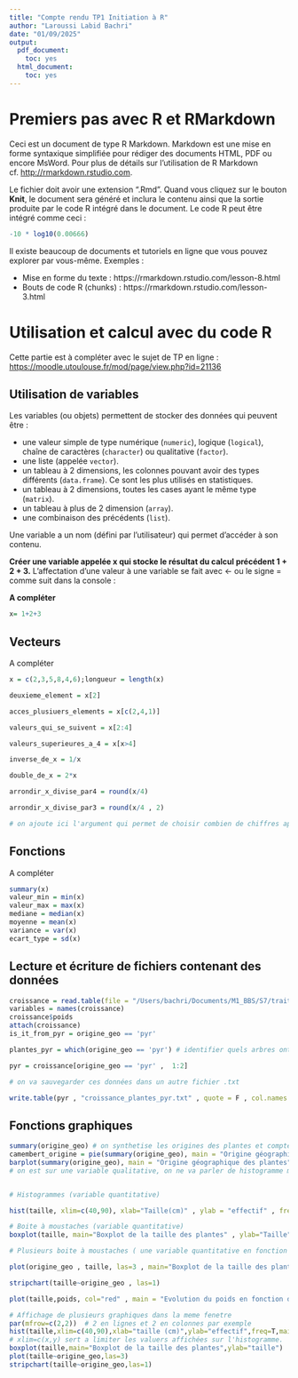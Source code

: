 ```yaml
---
title: "Compte rendu TP1 Initiation à R"
author: "Laroussi Labid Bachri"
date: "01/09/2025"
output:
  pdf_document:
    toc: yes
  html_document:
    toc: yes
---
```


# Premiers pas avec R et RMarkdown 

Ceci est un document de type R Markdown. Markdown est une mise en forme syntaxique simplifiée pour rédiger des documents HTML, PDF ou encore MsWord. Pour plus de détails sur l'utilisation de R Markdown cf. <http://rmarkdown.rstudio.com>.

Le fichier doit avoir une extension ".Rmd". Quand vous cliquez sur le bouton **Knit**, le document sera généré et inclura le contenu ainsi que la sortie produite par le code R intégré dans le document. Le code R peut être intégré comme ceci :

```r
-10 * log10(0.00666)
```


Il existe beaucoup de documents et tutoriels en ligne que vous pouvez explorer par vous-même. Exemples :

- Mise en forme du texte : https://rmarkdown.rstudio.com/lesson-8.html
- Bouts de code R (chunks) : https://rmarkdown.rstudio.com/lesson-3.html

# Utilisation et calcul avec du code R 

Cette partie est à compléter avec le sujet de TP en ligne : <https://moodle.utoulouse.fr/mod/page/view.php?id=21136>

## Utilisation de variables 

Les variables (ou objets) permettent de stocker des données qui peuvent être :

* une valeur simple de type numérique (`numeric`), logique (`logical`), chaîne de caractères (`character`) ou qualitative (`factor`).
* une liste (appelée `vector`).
* un tableau à 2 dimensions, les colonnes pouvant avoir des types différents (`data.frame`). Ce sont les plus utilisés en statistiques.
* un tableau à 2 dimensions, toutes les cases ayant le même type (`matrix`).
* un tableau à plus de 2 dimension (`array`).
* une combinaison des précédents (`list`). 

Une variable a un nom (défini par l'utilisateur) qui permet d'accéder à son contenu.

**Créer une variable appelée x qui stocke le résultat du calcul précédent 1 + 2 + 3.** L'affectation d'une valeur à une variable se fait avec <- ou le signe = comme suit dans la console : 

**A compléter**
```r
x= 1+2+3
```


## Vecteurs 

A compléter
```r
x = c(2,3,5,8,4,6);longueur = length(x)
```


```r
deuxieme_element = x[2]

acces_plusiuers_elements = x[c(2,4,1)]

valeurs_qui_se_suivent = x[2:4]

valeurs_superieures_a_4 = x[x>4]

inverse_de_x = 1/x

double_de_x = 2*x

arrondir_x_divise_par4 = round(x/4)

arrondir_x_divise_par3 = round(x/4 , 2) 

# on ajoute ici l'argument qui permet de choisir combien de chiffres apres la virgule
```

## Fonctions

A compléter

```r
summary(x)
valeur_min = min(x)
valeur_max = max(x)
mediane = median(x)
moyenne = mean(x)
variance = var(x)
ecart_type = sd(x)
```
## Lecture et écriture de fichiers contenant des données

```r
croissance = read.table(file = "/Users/bachri/Documents/M1_BBS/S7/traitement_donnees_bio/TP_TDB/Croissance_plantes.txt" , sep="\t" , header = T , stringsAsFactors = T)
variables = names(croissance) 
croissance$poids
attach(croissance)
is_it_from_pyr = origine_geo == 'pyr'

plantes_pyr = which(origine_geo == 'pyr') # identifier quels arbres ont pour originegeo et donc qui ont origine_geo == 'pyr' -> TRUE

pyr = croissance[origine_geo == 'pyr' ,  1:2]

# on va sauvegarder ces données dans un autre fichier .txt

write.table(pyr , "croissance_plantes_pyr.txt" , quote = F , col.names = T , row.names = F , sep="\t")
```

## Fonctions graphiques 
```r
summary(origine_geo) # on synthetise les origines des plantes et compter combien de plantes ont tel origine.
camembert_origine = pie(summary(origine_geo), main = "Origine géographique des plantes",col=rainbow(12))
barplot(summary(origine_geo), main = "Origine géographique des plantes")
# on est sur une variable qualitative, on ne va parler de histogramme mais de diagramme en barres


# Histogrammes (variable quantitative)

hist(taille, xlim=c(40,90), xlab="Taille(cm)" , ylab = "effectif" , freq=T , main = "Histogramme de la taille des plantes" , col="green")

# Boite à moustaches (variable quantitative)
boxplot(taille, main="Boxplot de la taille des plantes" , ylab="Taille" , col='salmon')

# Plusieurs boite à moustaches ( une variable quantitative en fonction des modalité d'une variable qualitative )

plot(origine_geo , taille, las=3 , main="Boxplot de la taille des plantes en fonction de l'origine geographique" , col='red' , ylab="Taille" ,xlab="Origines")

stripchart(taille~origine_geo , las=1)

plot(taille,poids, col="red" , main = "Evolution du poids en fonction de la taille") 

# Affichage de plusieurs graphiques dans la meme fenetre
par(mfrow=c(2,2))  # 2 en lignes et 2 en colonnes par exemple 
hist(taille,xlim=c(40,90),xlab="taille (cm)",ylab="effectif",freq=T,main="histogramme de la taille des plantes",col="orange")
# xlim=c(x,y) sert a limiter les valuers affichées sur l'histogramme.
boxplot(taille,main="Boxplot de la taille des plantes",ylab="taille")
plot(taille~origine_geo,las=3)
stripchart(taille~origine_geo,las=1)

```



